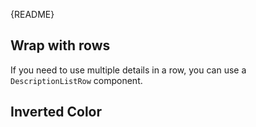 
<Meta of={DescriptionListStories} />

<Markdown>{README}</Markdown>

<Primary />

<Controls />

## Wrap with rows

If you need to use multiple details in a row, you can use a `DescriptionListRow` component.

<Canvas of={DescriptionListStories.WrapRows} />

## Inverted Color

<Canvas of={DescriptionListStories.InvertedColor} />
